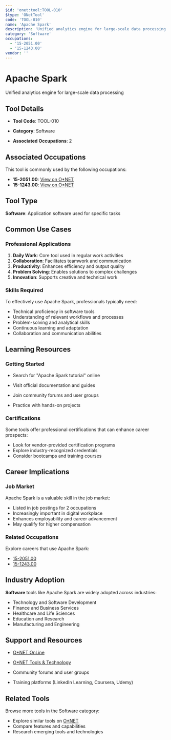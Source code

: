 ```yaml
---
$id: 'onet:tool:TOOL-010'
$type: 'ONetTool'
code: 'TOOL-010'
name: 'Apache Spark'
description: 'Unified analytics engine for large-scale data processing'
category: 'Software'
occupations:
  - '15-2051.00'
  - '15-1243.00'
vendor: ''
---
```


# Apache Spark

Unified analytics engine for large-scale data processing

## Tool Details

- **Tool Code**: TOOL-010
- **Category**: Software

- **Associated Occupations**: 2

## Associated Occupations

This tool is commonly used by the following occupations:

- **15-2051.00**: [View on O\*NET](https://www.onetonline.org/link/summary/15-2051.00)
- **15-1243.00**: [View on O\*NET](https://www.onetonline.org/link/summary/15-1243.00)

## Tool Type

**Software**: Application software used for specific tasks

## Common Use Cases

### Professional Applications

1. **Daily Work**: Core tool used in regular work activities
2. **Collaboration**: Facilitates teamwork and communication
3. **Productivity**: Enhances efficiency and output quality
4. **Problem Solving**: Enables solutions to complex challenges
5. **Innovation**: Supports creative and technical work

### Skills Required

To effectively use Apache Spark, professionals typically need:

- Technical proficiency in software tools
- Understanding of relevant workflows and processes
- Problem-solving and analytical skills
- Continuous learning and adaptation
- Collaboration and communication abilities

## Learning Resources

### Getting Started

- Search for "Apache Spark tutorial" online
- Visit official documentation and guides

- Join community forums and user groups
- Practice with hands-on projects

### Certifications

Some tools offer professional certifications that can enhance career prospects:

- Look for vendor-provided certification programs
- Explore industry-recognized credentials
- Consider bootcamps and training courses

## Career Implications

### Job Market

Apache Spark is a valuable skill in the job market:

- Listed in job postings for 2 occupations
- Increasingly important in digital workplace
- Enhances employability and career advancement
- May qualify for higher compensation

### Related Occupations

Explore careers that use Apache Spark:

- [15-2051.00](https://www.onetonline.org/link/summary/15-2051.00)
- [15-1243.00](https://www.onetonline.org/link/summary/15-1243.00)

## Industry Adoption

**Software** tools like Apache Spark are widely adopted across industries:

- Technology and Software Development
- Finance and Business Services
- Healthcare and Life Sciences
- Education and Research
- Manufacturing and Engineering

## Support and Resources

- [O\*NET OnLine](https://www.onetonline.org/)
- [O\*NET Tools & Technology](https://www.onetonline.org/find/descriptor/browse/Tools_and_Technology/)

- Community forums and user groups
- Training platforms (LinkedIn Learning, Coursera, Udemy)

## Related Tools

Browse more tools in the Software category:

- Explore similar tools on [O\*NET](https://www.onetonline.org/)
- Compare features and capabilities
- Research emerging tools and technologies
